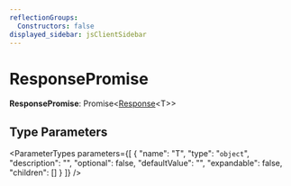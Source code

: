 ```yaml
---
reflectionGroups:
  Constructors: false
displayed_sidebar: jsClientSidebar
---
```



# ResponsePromise

 **ResponsePromise**: Promise&#60;[Response](js_client.internal.Response.mdx)&#60;T&#62;&#62;

## Type Parameters

<ParameterTypes parameters={[
  {
    "name": "T",
    "type": "`object`",
    "description": "",
    "optional": false,
    "defaultValue": "",
    "expandable": false,
    "children": []
  }
]} />

